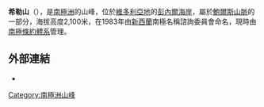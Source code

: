 {{Coord|71|19|S|163|0|E||display=title}}

'''希勒山'''（{{lang-en|Mount Shearer}}），是[[南極洲|南極洲]]的山峰，位於[[維多利亞地|維多利亞地]]的[[彭內爾海岸|彭內爾海岸]]，屬於[[鮑爾斯山脈|鮑爾斯山脈]]的一部分，海拔高度2,100米，在1983年由[[新西蘭|新西蘭]]南極名稱諮詢委員會命名，現時由[[南極條約體系|南極條約體系]]管理。

==外部連結==
* {{usgs-gazetteer}}

{{Antarctica-geo-stub}}
[[Category:南極洲山峰|Category:南極洲山峰]]